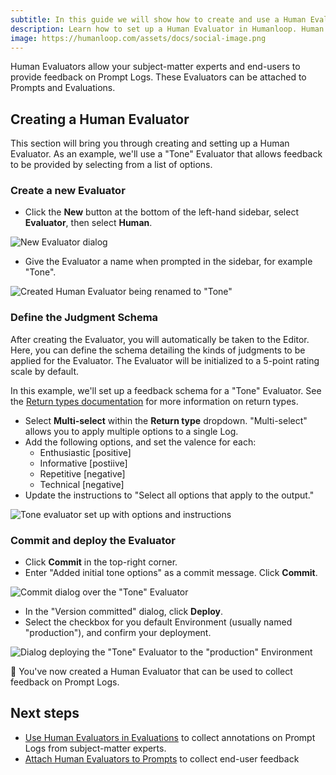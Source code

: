 ```yaml
---
subtitle: In this guide we will show how to create and use a Human Evaluator in Humanloop
description: Learn how to set up a Human Evaluator in Humanloop. Human Evaluators allow your subject-matter experts and end-users to provide feedback on Prompt Logs.
image: https://humanloop.com/assets/docs/social-image.png
---
```


Human Evaluators allow your subject-matter experts and end-users to provide feedback on Prompt Logs.
These Evaluators can be attached to Prompts and Evaluations.

## Creating a Human Evaluator

This section will bring you through creating and setting up a Human Evaluator. 
As an example, we'll use a "Tone" Evaluator that allows feedback to be provided by
selecting from a list of options.

<Steps>

### Create a new Evaluator

- Click the **New** button at the bottom of the left-hand sidebar, select **Evaluator**, then select **Human**.

![New Evaluator dialog](../../../assets/images/new-evaluator-dialog.png)

- Give the Evaluator a name when prompted in the sidebar, for example "Tone".

![Created Human Evaluator being renamed to "Tone"](../../../assets/images/renamed-default-human-evaluator.png)

### Define the Judgment Schema

After creating the Evaluator, you will automatically be taken to the Editor.
Here, you can define the schema detailing the kinds of judgments to be applied for the Evaluator.
The Evaluator will be initialized to a 5-point rating scale by default.

In this example, we'll set up a feedback schema for a "Tone" Evaluator.
See the [Return types documentation](../../concepts/evaluators#return-types) for more information on return types.

- Select **Multi-select** within the **Return type** dropdown. "Multi-select" allows you to apply multiple options to a single Log.
- Add the following options, and set the valence for each:
  - Enthusiastic [positive]
  - Informative [postiive]
  - Repetitive [negative]
  - Technical [negative]
- Update the instructions to "Select all options that apply to the output."

![Tone evaluator set up with options and instructions](../../../assets/images/setup-tone-human-evaluator-no-tip.png)


### Commit and deploy the Evaluator

- Click **Commit** in the top-right corner.
- Enter "Added initial tone options" as a commit message. Click **Commit**.

![Commit dialog over the "Tone" Evaluator](../../../assets/images/committing-tone-evaluator.png)

- In the "Version committed" dialog, click **Deploy**.
- Select the checkbox for you default Environment (usually named "production"), and confirm your deployment.

![Dialog deploying the "Tone" Evaluator to the "production" Environment](../../../assets/images/deploy-tone-evaluator.png)

</Steps>

:tada: You've now created a Human Evaluator that can be used to collect feedback on Prompt Logs.

## Next steps

- [Use Human Evaluators in Evaluations](./human-evaluation) to collect annotations on Prompt Logs from subject-matter experts.
- [Attach Human Evaluators to Prompts](../../observability/guides/capture-user-feedback) to collect end-user feedback
